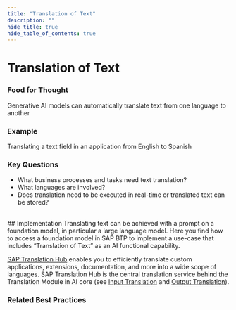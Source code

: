```yaml
---
title: "Translation of Text"
description: ""
hide_title: true
hide_table_of_contents: true
---
```



<PageViewTracker />

<div className="hero-header">
  <h1>Translation of Text</h1>
</div>

### Food for Thought

Generative AI models can automatically translate text from one language to another

### Example

Translating a text field in an application from English to Spanish

### Key Questions

- What business processes and tasks need text translation?
- What languages are involved?
- Does translation need to be executed in real-time or translated text can be stored?

<br />

<div className="section-with-background blue">
  ## Implementation
  Translating text can be achieved with a prompt on a foundation model, in particular a large language model. Here you find how to access a foundation model in SAP BTP to implement a use-case that includes “Translation of Text” as an AI functional capability.

[SAP Translation Hub](https://help.sap.com/docs/translation-hub/sap-translation-hub/what-is-sap-translation-hub?version=Cloud) enables you to efficiently translate custom applications, extensions, documentation, and more into a wide scope of languages. SAP Translation Hub is the central translation service behind the Translation Module in AI core (see [Input Translation](https://help.sap.com/docs/sap-ai-core/sap-ai-core-service-guide/input-translation?locale=en-US) and [Output Translation](https://help.sap.com/docs/sap-ai-core/sap-ai-core-service-guide/output-translation?locale=en-US)).

### Related Best Practices

<ul className="button-grid">
  <IconLinkButton href="/docs/technical-view/generative-ai/plain/" text="Plain (Foundational Model Access)" />
</ul>

</div>
